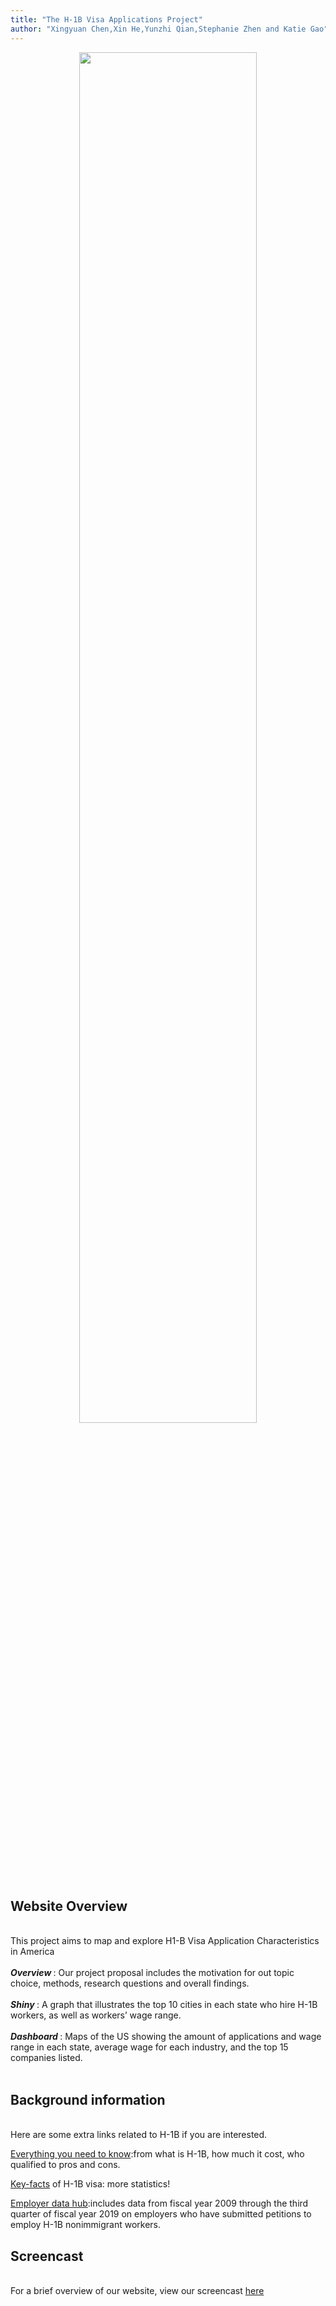 ```yaml
---
title: "The H-1B Visa Applications Project"
author: "Xingyuan Chen,Xin He,Yunzhi Qian,Stephanie Zhen and Katie Gao"
---
```


<center>

<img src="./picture/H1B homepage.jfif" style="width:75%">

</center>

<h2> Website Overview </h2> 
<br> This project aims to map and explore H1-B Visa Application Characteristics in America</br><br>
<i><b> Overview </b></i>: Our project proposal includes the motivation for out topic choice, methods, research questions and overall findings. </br><br>
<i><b> Shiny </b></i>: A graph that illustrates the top 10 cities in each state who hire H-1B workers, as well as workers' wage range. </br><br>
<i><b> Dashboard </b></i>: Maps of the US showing the amount of applications and wage range in each state, average wage for each industry, and the top 15 companies listed. </br><br>


<h2> Background information</h2> 
<br>
Here are some extra links related to H-1B if you are interested.

[Everything you need to know](https://www.upcounsel.com/h1b-visa-status):from what is H-1B, how much it cost, who qualified to pros and cons.

[Key-facts](https://www.pewresearch.org/fact-tank/2017/04/27/key-facts-about-the-u-s-h-1b-visa-program/) of H-1B visa: more statistics!

[Employer data hub](https://www.uscis.gov/h-1b-data-hub):includes data from fiscal year 2009 through the third quarter of fiscal year 2019 on employers who have submitted petitions to employ H-1B nonimmigrant workers.



<h2> Screencast</h2> 
<br>
For a brief overview of our website, view our screencast [here]()
